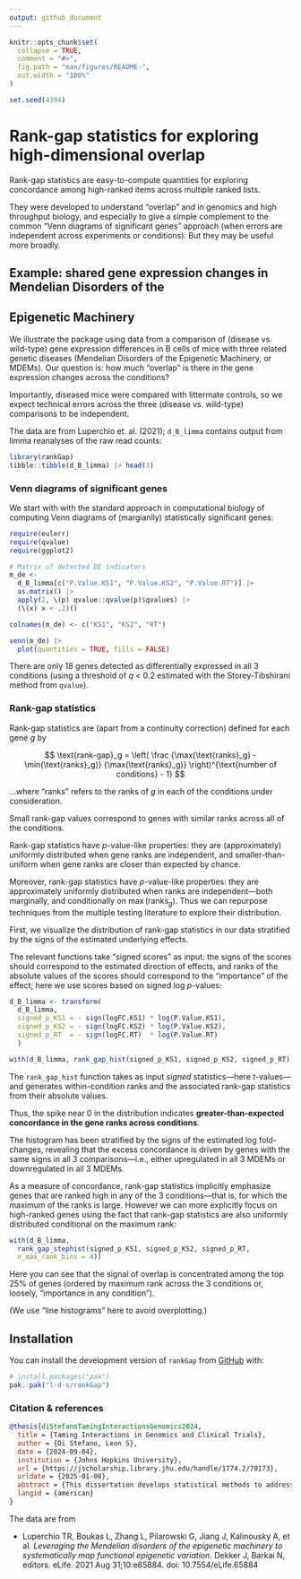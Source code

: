 ```yaml
---
output: github_document
---
```


<!-- README.md is generated from README.Rmd. Please edit that file -->

```r
knitr::opts_chunk$set(
  collapse = TRUE,
  comment = "#>",
  fig.path = "man/figures/README-",
  out.width = "100%"
)

set.seed(4394)
```

# Rank-gap statistics for exploring high-dimensional overlap

<!-- badges: start -->
<!-- badges: end -->

Rank-gap statistics are easy-to-compute quantities for exploring concordance
among high-ranked items across multiple ranked lists.

They were developed to understand "overlap" and in genomics and high throughput
biology, and especially to give a simple complement to the common "Venn
diagrams of significant genes" approach (when errors are independent across
experiments or conditions). But they may be useful more broadly.

## Example: shared gene expression changes in Mendelian Disorders of the
## Epigenetic Machinery

We illustrate the package using data from a comparison of (disease vs.
wild-type) gene expression differences in B cells of mice with three related
genetic diseases (Mendelian Disorders of the Epigenetic Machinery, or MDEMs).
Our question is: how much "overlap" is there in the gene expression changes
across the conditions?

Importantly, diseased mice were compared with littermate controls, so we expect
technical errors across the three (disease vs. wild-type) comparisons to be
independent.

The data are from Luperchio et. al. (2021); `d_B_limma` contains output from
limma reanalyses of the raw read counts:

```r
library(rankGap)
tibble::tibble(d_B_limma) |> head(3)
```

### Venn diagrams of significant genes

We start with with the standard approach in computational biology of computing
Venn diagrams of (margianlly) statistically significant genes:

```r
require(eulerr)
require(qvalue)
require(ggplot2)

# Matrix of detected DE indicators
m_de <-
  d_B_limma[c("P.Value.KS1", "P.Value.KS2", "P.Value.RT")] |>
  as.matrix() |>
  apply(2, \(p) qvalue::qvalue(p)$qvalues) |>
  (\(x) x < .2)()

colnames(m_de) <- c("KS1", "KS2", "RT")

venn(m_de) |>
  plot(quantities = TRUE, fills = FALSE)
```

There are only 18 genes detected as differentially expressed in all 3
conditions (using a threshold of _q_ < 0.2 estimated with the Storey-Tibshirani
method from `qvalue`).

### Rank-gap statistics

Rank-gap statistics are (apart from a continuity correction) defined for each
gene $g$ by

$$
\text{rank-gap}_g = \left(
   \frac
       {\max(\text{ranks}_g) - \min(\text{ranks}_g)}
       {\max(\text{ranks}_g)}
\right)^{\text{number of conditions} - 1}
$$

…where “ranks” refers to the ranks of $g$ in each of the conditions under
consideration.

Small rank-gap values correspond to genes with similar ranks across all of the
conditions. 


Rank-gap statistics have *p*-value-like properties: they are (approximately)
uniformly distributed when gene ranks are independent, and smaller-than-uniform
when gene ranks are closer than expected by chance.

Moreover, rank-gap statistics have _p_-value-like properties: they
are approximately uniformly distributed when ranks are independent—both
marginally, and conditionally on $\max(\text{ranks}_g)$. Thus we can repurpose
techniques from the multiple testing literature to explore their distribution.

First, we visualize the distribution of rank-gap statistics in our data
stratified by the signs of the estimated underlying effects.

The relevant functions take "signed scores" as input: the signs of the scores
should correspond to the estimated direction of effects, and ranks of the
absolute values of the scores should correspond to the "importance" of the
effect; here we use scores based on signed log *p*-values:

```r
d_B_limma <- transform(
  d_B_limma,
  signed_p_KS1 = - sign(logFC.KS1) * log(P.Value.KS1),
  signed_p_KS2 = - sign(logFC.KS2) * log(P.Value.KS2),
  signed_p_RT  = - sign(logFC.RT)  * log(P.Value.RT)
  )

with(d_B_limma, rank_gap_hist(signed_p_KS1, signed_p_KS2, signed_p_RT))
```

The `rank_gap_hist` function takes as input _signed_ statistics—here
_t_-values— and generates within-condition ranks and the associated rank-gap
statistics from their absolute values.

Thus, the spike near 0 in the distribution indicates **greater-than-expected
concordance in the gene ranks across conditions**.

The histogram has been stratified by the signs of the estimated log
fold-changes, revealing that the excess concordance is driven by genes with the
same signs in all 3 comparisons—i.e., either upregulated in all 3 MDEMs or
downregulated in all 3 MDEMs.

As a measure of concordance, rank-gap statistics implicitly emphasize genes
that are ranked high in any of the 3 conditions—that is, for which the maximum
of the ranks is large. However we can more explicitly focus on high-ranked
genes using the fact that rank-gap statistics are also uniformly distributed
conditional on the maximum rank:

```r
with(d_B_limma, 
  rank_gap_stephist(signed_p_KS1, signed_p_KS2, signed_p_RT, 
  n_max_rank_bins = 4))
```

Here you can see that the signal of overlap is concentrated among the top 25%
of genes (ordered by maximum rank across the 3 conditions or, loosely,
"importance in any condition").

(We use "line histograms" here to avoid overplotting.)


## Installation

You can install the development version of `rankGap` from
[GitHub](https://github.com/) with:

``` r
# install.packages("pak")
pak::pak("l-d-s/rankGap")
```

### Citation & references

```bibtex
@thesis{diStefanoTamingInteractionsGenomics2024,
  title = {Taming Interactions in Genomics and Clinical Trials},
  author = {Di Stefano, Leon S},
  date = {2024-09-04},
  institution = {Johns Hopkins University},
  url = {https://jscholarship.library.jhu.edu/handle/1774.2/70173},
  urldate = {2025-01-08},
  abstract = {This dissertation develops statistical methods to address two challenges in contemporary biomedical research. The first is understanding shared mechanisms underlying related diseases using high- throughput molecular data, motivated by a study of gene expression changes in a group of rare genetic disorders called Mendelian Disorders of the Epigenetic Machinery or MDEMs (Luperchio et al., 2021). We develop a simple approach to assessing the degree of overlap among the disorders based on rescaled differences in ranks of each gene across conditions, which we call “rank-gap” statistics. Rank-gap statistics have p-value-like properties that highlight concordance among genes ranked highly in at least one condition, and we argue that the number of smaller than expected rank-gap statistics estimates a meaningful overlap metric in the limit of small measurement error. Rank-gap statistics also possess three- and higher-way analogues. We compare our proposal with other rank-based overlap methods in the literature, and evaluate a diverse group of related methods in a simulation study. Our approach provides a simple complement to the predominant practice in genomics of forming Venn diagrams of statistically significant genes. The second challenge is understanding how treatment effects vary among different types of patients using data from clinical trials. The standard approach—one-at-a-time subgroup or interaction analysis of candidate covariates—suffers from difficulties of inference and interpretation. We develop the proportional interaction model, a parsimonious extension of additive regression adjustment also considered by Follmann and Proschan (1999) and Kovalchik, Varadhan, and Weiss (2013) in which benefits and harms from treatment vary as a function of a “score” that also predicts outcomes in each treatment group. An asymptotic analysis enables us to assess the sample sizes required to detect proportional interactions in practice, and we propose a symmetrical re-parametrization of the model that allows for stable single-step inference. We re-analyze a clinical trial of treatments for schizophrenia using our approach, showing how proportional interactions can be incorporated into a traditional regression model-building framework.},
  langid = {american}
}
```

The data are from

-   Luperchio TR, Boukas L, Zhang L, Pilarowski G, Jiang J, Kalinousky A, et al.
*Leveraging the Mendelian disorders of the epigenetic machinery to
systematically map functional epigenetic variation*. Dekker J, Barkai N,
editors. eLife. 2021 Aug 31;10:e65884. doi: 10.7554/eLife.65884
